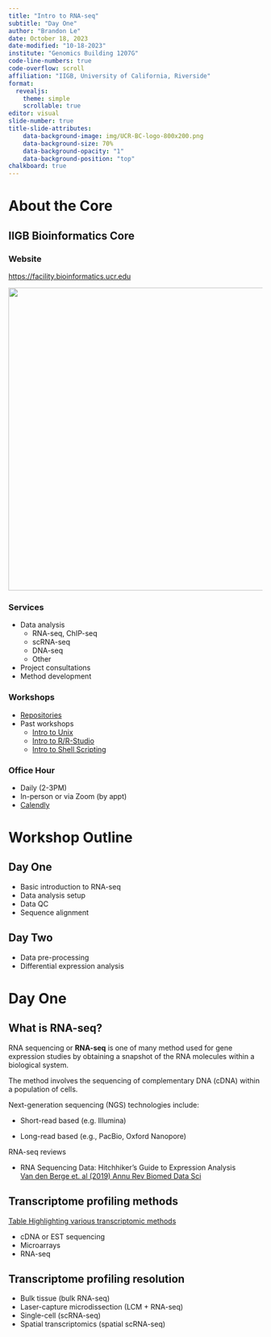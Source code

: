 ```yaml
---
title: "Intro to RNA-seq"
subtitle: "Day One"
author: "Brandon Le"
date: October 18, 2023
date-modified: "10-18-2023"
institute: "Genomics Building 1207G"
code-line-numbers: true
code-overflow: scroll
affiliation: "IIGB, University of California, Riverside"
format: 
  revealjs:
    theme: simple
    scrollable: true
editor: visual
slide-number: true
title-slide-attributes:
    data-background-image: img/UCR-BC-logo-800x200.png
    data-background-size: 70%
    data-background-opacity: "1"
    data-background-position: "top"
chalkboard: true
---
```


# About the Core

## IIGB Bioinformatics Core

:::{.panel-tabset}

### Website {.smaller}
<https://facility.bioinformatics.ucr.edu>  

![](img/BC-backsplash.png){.absolute width="600"}


### Services {.smaller}

-   Data analysis
    -   RNA-seq, ChIP-seq
    -   scRNA-seq
    -   DNA-seq
    -   Other
-   Project consultations
-   Method development

### Workshops

-   [Repositories](https://github.com/orgs/bioinformatics-workshop/repositories)
-   Past workshops
    -   [Intro to Unix](https://github.com/bioinformatics-workshop/Intro-to-Unix)
    -   [Intro to R/R-Studio](https://github.com/bioinformatics-workshop/Intro-to-R-RStudio) 
    -   [Intro to Shell Scripting](https://github.com/bioinformatics-workshop/Intro-to-Shell-Scripting)

### Office Hour

-   Daily (2-3PM)
-   In-person or via Zoom (by appt)
-   [Calendly](https://calendly.com/ucr_iigb_bioinfocore)

:::

# Workshop Outline

## Day One

-   Basic introduction to RNA-seq
-   Data analysis setup
-   Data QC
-   Sequence alignment

## Day Two

-   Data pre-processing
-   Differential expression analysis

# Day One

## What is RNA-seq? {.smaller}

RNA sequencing or **RNA-seq** is one of many method used for gene expression studies by obtaining a snapshot of the RNA molecules within a biological system. 

The method involves the sequencing of complementary DNA (cDNA) within a population of cells.

Next-generation sequencing (NGS) technologies include:

-   Short-read based (e.g. Illumina)

-   Long-read based (e.g., PacBio, Oxford Nanopore)

RNA-seq reviews

-   RNA Sequencing Data: Hitchhiker’s Guide to Expression Analysis \
[Van den Berge et. al (2019) Annu Rev Biomed Data Sci](https://www.annualreviews.org/doi/10.1146/annurev-biodatasci-072018-021255)


## Transcriptome profiling methods

[Table Highlighting various transcriptomic methods](https://www.nature.com/articles/nrg2484/tables/1)

-   cDNA or EST sequencing
-   Microarrays
-   RNA-seq


## Transcriptome profiling resolution

-   Bulk tissue (bulk RNA-seq)
-   Laser-capture microdissection (LCM + RNA-seq)
-   Single-cell (scRNA-seq)
-   Spatial transcriptomics (spatial scRNA-seq)

